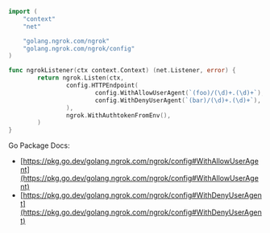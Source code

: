 ```go
import (
	"context"
	"net"

	"golang.ngrok.com/ngrok"
	"golang.ngrok.com/ngrok/config"
)

func ngrokListener(ctx context.Context) (net.Listener, error) {
        return ngrok.Listen(ctx,
                config.HTTPEndpoint(
                        config.WithAllowUserAgent(`(foo)/(\d)+.(\d)+`),
                        config.WithDenyUserAgent(`(bar)/(\d)+.(\d)+`),
                ),
                ngrok.WithAuthtokenFromEnv(),
        )
}
```

Go Package Docs:

- [https://pkg.go.dev/golang.ngrok.com/ngrok/config#WithAllowUserAgent](https://pkg.go.dev/golang.ngrok.com/ngrok/config#WithAllowUserAgent)
- [https://pkg.go.dev/golang.ngrok.com/ngrok/config#WithDenyUserAgent](https://pkg.go.dev/golang.ngrok.com/ngrok/config#WithDenyUserAgent)
